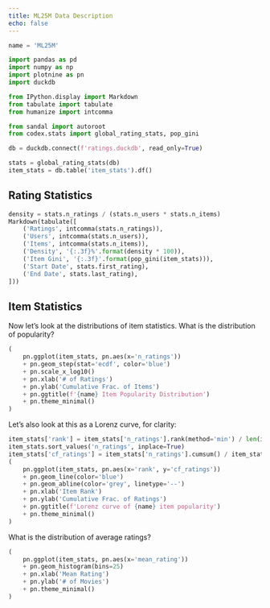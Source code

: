 ```yaml
---
title: ML25M Data Description
echo: false
---
```


```python
name = 'ML25M'
```

```python
import pandas as pd
import numpy as np
import plotnine as pn
import duckdb
```

```python
from IPython.display import Markdown
from tabulate import tabulate
from humanize import intcomma
```

```python
from sandal import autoroot
from codex.stats import global_rating_stats, pop_gini
```

```python
db = duckdb.connect(f'ratings.duckdb', read_only=True)
```

```python
stats = global_rating_stats(db)
item_stats = db.table('item_stats').df()
```


## Rating Statistics

```python
density = stats.n_ratings / (stats.n_users * stats.n_items)
Markdown(tabulate([
    ('Ratings', intcomma(stats.n_ratings)),
    ('Users', intcomma(stats.n_users)),
    ('Items', intcomma(stats.n_items)),
    ('Density', '{:.3f}%'.format(density * 100)),
    ('Item Gini', '{:.3f}'.format(pop_gini(item_stats))),
    ('Start Date', stats.first_rating),
    ('End Date', stats.last_rating),
]))
```

## Item Statistics


Now let's look at the distributions of item statistics.  What is the
distribution of popularity?

```python
(
    pn.ggplot(item_stats, pn.aes(x='n_ratings'))
    + pn.geom_step(stat='ecdf', color='blue')
    + pn.scale_x_log10()
    + pn.xlab('# of Ratings')
    + pn.ylab('Cumulative Frac. of Items')
    + pn.ggtitle(f'{name} Item Popularity Distribution')
    + pn.theme_minimal()
)
```

Let's also look at this as a Lorenz curve, for clarity:

```python
item_stats['rank'] = item_stats['n_ratings'].rank(method='min') / len(item_stats)
item_stats.sort_values('n_ratings', inplace=True)
item_stats['cf_ratings'] = item_stats['n_ratings'].cumsum() / item_stats['n_ratings'].sum()
(
    pn.ggplot(item_stats, pn.aes(x='rank', y='cf_ratings'))
    + pn.geom_line(color='blue')
    + pn.geom_abline(color='grey', linetype='--')
    + pn.xlab('Item Rank')
    + pn.ylab('Cumulative Frac. of Ratings')
    + pn.ggtitle(f'Lorenz curve of {name} item popularity')
    + pn.theme_minimal()
)
```

What is the distribution of average ratings?

```python
(
    pn.ggplot(item_stats, pn.aes(x='mean_rating'))
    + pn.geom_histogram(bins=25)
    + pn.xlab('Mean Rating')
    + pn.ylab('# of Movies')
    + pn.theme_minimal()
)
```
